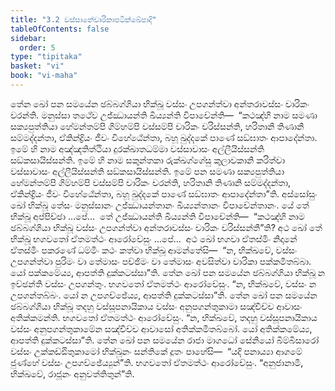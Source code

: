 ```yaml
---
title: "3.2 වස්සානේචාරිකාපටික්ඛේපාදි"
tableOfContents: false
sidebar:
  order: 5
type: "tipitaka"
basket: "vi"
book: "vi-maha"
---
```



<DynamicBreadcrumb />

<Division number="185" book="vi-maha">

<Paragraph number="821" book="vi-maha">
තේන ඛෝ පන සමයේන ඡබ්බග්ගියා භික්ඛූ වස්සං උපගන්ත්වා අන්තරාවස්සං චාරිකං චරන්ති. මනුස්සා තථේව උජ්ඣායන්ති ඛිය්‍යන්ති විපාචේන්ති—  “කථඤ්හි නාම සමණා සක්‍යපුත්තියා හේමන්තම්පි ගිම්හම්පි වස්සම්පි චාරිකං චරිස්සන්ති, හරිතානි තිණානි සම්මද්දන්තා, ඒකින්ද්‍රියං ජීවං විහේඨේන්තා, බහූ ඛුද්දකේ පාණේ සඞ්ඝාතං ආපාදේන්තා. ඉමේ හි නාම අඤ්ඤතිත්ථියා දුරක්ඛාතධම්මා වස්සාවාසං අල්ලීයිස්සන්ති සඞ්කසායිස්සන්ති. ඉමේ හි නාම සකුන්තකා රුක්ඛග්ගේසු කුලාවකානි කරිත්වා වස්සාවාසං අල්ලීයිස්සන්ති සඞ්කසායිස්සන්ති. ඉමේ පන සමණා සක්‍යපුත්තියා හේමන්තම්පි ගිම්හම්පි වස්සම්පි චාරිකං චරන්ති, හරිතානි තිණානි සම්මද්දන්තා, ඒකින්ද්‍රියං ජීවං විහේඨේන්තා, බහූ ඛුද්දකේ පාණේ සඞ්ඝාතං ආපාදේන්තා”ති.
</Paragraph>

<Paragraph number="822" book="vi-maha">
අස්සෝසුං ඛෝ භික්ඛූ තේසං මනුස්සානං උජ්ඣායන්තානං ඛිය්‍යන්තානං විපාචේන්තානං. යේ තේ භික්ඛූ අප්පිච්ඡා …පේ…  තේ උජ්ඣායන්ති ඛිය්‍යන්ති විපාචේන්ති—  “කථඤ්හි නාම ඡබ්බග්ගියා භික්ඛූ වස්සං උපගන්ත්වා අන්තරාවස්සං චාරිකං චරිස්සන්තී”ති? අථ ඛෝ තේ භික්ඛූ භගවතෝ ඒතමත්ථං ආරෝචේසුං …පේ…  අථ ඛෝ භගවා ඒතස්මිං නිදානේ ඒතස්මිං පකරණේ ධම්මිං කථං කත්වා භික්ඛූ ආමන්තේසි—  “න, භික්ඛවේ, වස්සං උපගන්ත්වා පුරිමං වා තේමාසං පච්ඡිමං වා තේමාසං අවසිත්වා චාරිකා පක්කමිතබ්බා. යෝ පක්කමේය්‍ය, ආපත්ති දුක්කටස්සා”ති.
</Paragraph>

</Division>
<Division number="186" book="vi-maha">

<Paragraph number="823" book="vi-maha">
තේන ඛෝ පන සමයේන ඡබ්බග්ගියා භික්ඛූ න ඉච්ඡන්ති වස්සං උපගන්තුං. භගවතෝ ඒතමත්ථං ආරෝචේසුං. “න, භික්ඛවේ, වස්සං න උපගන්තබ්බං. යෝ න උපගච්ඡේය්‍ය, ආපත්ති දුක්කටස්සා”ති.
</Paragraph>

<Paragraph number="824" book="vi-maha">
තේන ඛෝ පන සමයේන ඡබ්බග්ගියා භික්ඛූ තදහු වස්සූපනායිකාය වස්සං අනුපගන්තුකාමා සඤ්චිච්ච ආවාසං අතික්කමන්ති. භගවතෝ ඒතමත්ථං ආරෝචේසුං. “න, භික්ඛවේ, තදහු වස්සූපනායිකාය වස්සං අනුපගන්තුකාමේන සඤ්චිච්ච ආවාසෝ අතික්කමිතබ්බෝ. යෝ අතික්කමේය්‍ය, ආපත්ති දුක්කටස්සා”ති.
</Paragraph>

<Paragraph number="825" book="vi-maha">
තේන ඛෝ පන සමයේන රාජා මාගධෝ සේනියෝ බිම්බිසාරෝ වස්සං උක්කඩ්ඪිතුකාමෝ භික්ඛූනං සන්තිකේ දූතං පාහේසි—  “යදි පනාය්‍යා ආගමේ ජුණ්හේ වස්සං උපගච්ඡේය්‍යුන්”ති. භගවතෝ ඒතමත්ථං ආරෝචේසුං. “අනුජානාමි, භික්ඛවේ, රාජූනං අනුවත්තිතුන්”ති.
</Paragraph>
</Division>